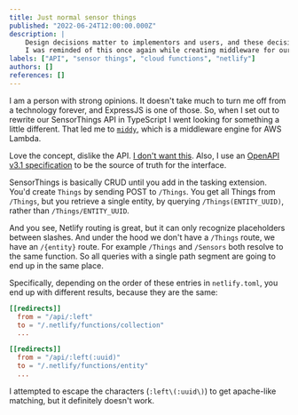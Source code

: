 ```yaml
---
title: Just normal sensor things
published: "2022-06-24T12:00:00.000Z"
description: |
    Design decisions matter to implementors and users, and these decisions compound in unfortunate ways.
    I was reminded of this once again while creating middleware for our API. 
labels: ["API", "sensor things", "cloud functions", "netlify"]
authors: []
references: []
---
```


I am a person with strong opinions. It doesn't take much to turn me off from a technology forever, and ExpressJS is one of those. So, when I set out to rewrite our SensorThings API in TypeScript I went looking for something a little different. That led me to [`middy`](https://github.com/middyjs/middy), which is a middleware engine for AWS Lambda.

Love the concept, dislike the API. [I don't want this](https://middy.js.org/docs/events/api-gateway-rest). Also, I use an [OpenAPI v3.1 specification](https://www.oceanics.io/bathysphere) to be the source of truth for the interface.

SensorThings is basically CRUD until you add in the tasking extension. You'd create `Things` by sending POST to `/Things`. You get all Things from `/Things`, but you retrieve a single entity, by querying `/Things(ENTITY_UUID)`, rather than `/Things/ENTITY_UUID`.

And you see, Netlify routing is great, but it can only recognize placeholders between slashes. And under the hood we don't have a `/Things` route, we have an `/{entity}` route. For example `/Things` and `/Sensors` both resolve to the same function. So all queries with a single path segment are going to end up in the same place. 

Specifically, depending on the order of these entries in `netlify.toml`, you end up with different results, because they are the same:

```toml
[[redirects]]
  from = "/api/:left"
  to = "/.netlify/functions/collection"
  ...

[[redirects]]
  from = "/api/:left(:uuid)"
  to = "/.netlify/functions/entity"
  ...
```

I attempted to escape the characters (`:left\(:uuid\)`) to get apache-like matching, but it definitely doesn't work. 





